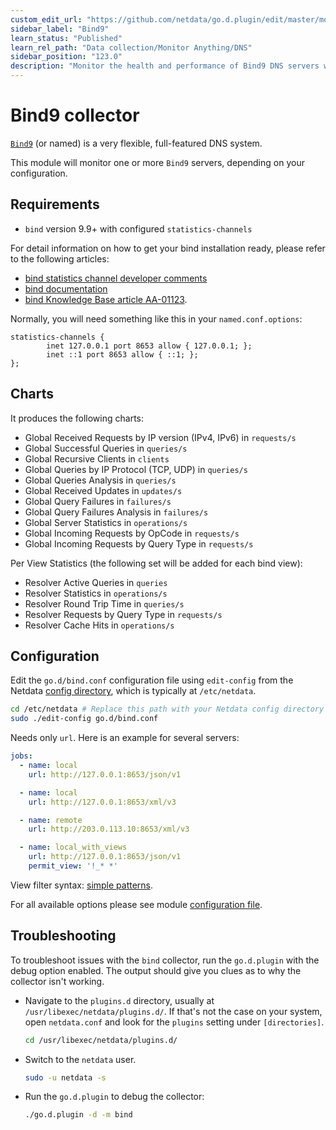 ```yaml
---
custom_edit_url: "https://github.com/netdata/go.d.plugin/edit/master/modules/bind/README.md"
sidebar_label: "Bind9"
learn_status: "Published"
learn_rel_path: "Data collection/Monitor Anything/DNS"
sidebar_position: "123.0"
description: "Monitor the health and performance of Bind9 DNS servers with zero configuration, per-second metric granularity, and interactive visualizations."
---
```



# Bind9 collector

[`Bind9`](https://www.isc.org/bind/) (or named) is a very flexible, full-featured DNS system.

This module will monitor one or more `Bind9` servers, depending on your configuration.

## Requirements

- `bind` version 9.9+ with configured `statistics-channels`

For detail information on how to get your bind installation ready, please refer to the following articles:

- [bind statistics channel developer comments](http://jpmens.net/2013/03/18/json-in-bind-9-s-statistics-server/)
- [bind documentation](https://ftp.isc.org/isc/bind/9.10.3/doc/arm/Bv9ARM.ch06.html#statistics)
- [bind Knowledge Base article AA-01123](https://kb.isc.org/article/AA-01123/0).

Normally, you will need something like this in your `named.conf.options`:

```
statistics-channels {
        inet 127.0.0.1 port 8653 allow { 127.0.0.1; };
        inet ::1 port 8653 allow { ::1; };
};
```

## Charts

It produces the following charts:

- Global Received Requests by IP version (IPv4, IPv6) in `requests/s`
- Global Successful Queries in `queries/s`
- Global Recursive Clients in `clients`
- Global Queries by IP Protocol (TCP, UDP) in `queries/s`
- Global Queries Analysis in `queries/s`
- Global Received Updates in `updates/s`
- Global Query Failures in `failures/s`
- Global Query Failures Analysis in `failures/s`
- Global Server Statistics in `operations/s`
- Global Incoming Requests by OpCode in `requests/s`
- Global Incoming Requests by Query Type in `requests/s`

Per View Statistics (the following set will be added for each bind view):

- Resolver Active Queries in `queries`
- Resolver Statistics in `operations/s`
- Resolver Round Trip Time in `queries/s`
- Resolver Requests by Query Type in `requests/s`
- Resolver Cache Hits in `operations/s`

## Configuration

Edit the `go.d/bind.conf` configuration file using `edit-config` from the
Netdata [config directory](https://learn.netdata.cloud/docs/configure/nodes), which is typically at `/etc/netdata`.

```bash
cd /etc/netdata # Replace this path with your Netdata config directory
sudo ./edit-config go.d/bind.conf
```

Needs only `url`. Here is an example for several servers:

```yaml
jobs:
  - name: local
    url: http://127.0.0.1:8653/json/v1

  - name: local
    url: http://127.0.0.1:8653/xml/v3

  - name: remote
    url: http://203.0.113.10:8653/xml/v3

  - name: local_with_views
    url: http://127.0.0.1:8653/json/v1
    permit_view: '!_* *'
```

View filter syntax: [simple patterns](https://docs.netdata.cloud/libnetdata/simple_pattern/).

For all available options please see
module [configuration file](https://github.com/netdata/go.d.plugin/blob/master/config/go.d/bind.conf).

## Troubleshooting

To troubleshoot issues with the `bind` collector, run the `go.d.plugin` with the debug option enabled. The output should
give you clues as to why the collector isn't working.

- Navigate to the `plugins.d` directory, usually at `/usr/libexec/netdata/plugins.d/`. If that's not the case on
  your system, open `netdata.conf` and look for the `plugins` setting under `[directories]`.

  ```bash
  cd /usr/libexec/netdata/plugins.d/
  ```

- Switch to the `netdata` user.

  ```bash
  sudo -u netdata -s
  ```

- Run the `go.d.plugin` to debug the collector:

  ```bash
  ./go.d.plugin -d -m bind
  ```


